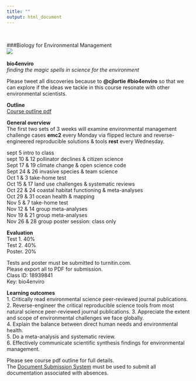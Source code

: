 ```yaml
---
title: ""
output: html_document
---
```

<br>

###Biology for Environmental Management    
![](./hogwarts.jpg)  
<br>
**bio4enviro**  
*finding the magic spells in science for the environment*  

Please tweet all discoveries because to **@cjlortie #bio4enviro** so that we can explore if the ideas we tackle in this course resonate with other environmental scientists.    

**Outline**    
[Course outline pdf](https://github.com/cjlortie/bio4enviro/blob/master/BIOL4265-2018.pdf)  

**General overview**  
The first two sets of 3 weeks will examine environmental management challenge cases **emc2** every Monday via flipped lecture and reverse-engineered reproducible solutions & tools **rest** every Wednesday.  

sept 5 intro to class  
sept 10 & 12	pollinator declines & citizen science    
Sept 17 & 19	climate change & open science code  
Sept 24 & 26	invasive species & team science    
Oct 1 & 3	take-home test  
Oct 15 & 17	land use challenges & systematic reviews    
Oct 22 & 24	coastal habitat functioning & meta-analyses    
Oct 29 & 31	ocean health & mapping    
Nov 5 & 7	take-home test  
Nov 12 & 14	group meta-analyses  
Nov 19 & 21	group meta-analyses  
Nov 26 & 28	group poster session: class only  

**Evaluation**  
Test 1. 40%  
Test 2. 40%  
Poster. 20%  

Tests and poster must be submitted to turnitin.com.  
Please export all to PDF for submission.  
Class ID: 18939841  
Key: bio4enviro  

**Learning outcomes**  
1.	Critically read environmental science peer-reviewed journal publications.  
2.	Reverse-engineer the critical reproducible science tools from most natural science peer-reviewed journal publications.
3.	Appreciate the extent and scope of environmental challenges we face globally.  
4.	Explain the balance between direct human needs and environmental health.  
5.	Do a meta-analysis and systematic review.  
6.	Effectively communicate scientific synthesis findings for environmental management.  

Please see course pdf outline for full details.  
The [Document Submission System](https://science.apps01.yorku.ca/machform/view.php?id=84113) must be used to submit all documentation associated with absences.




